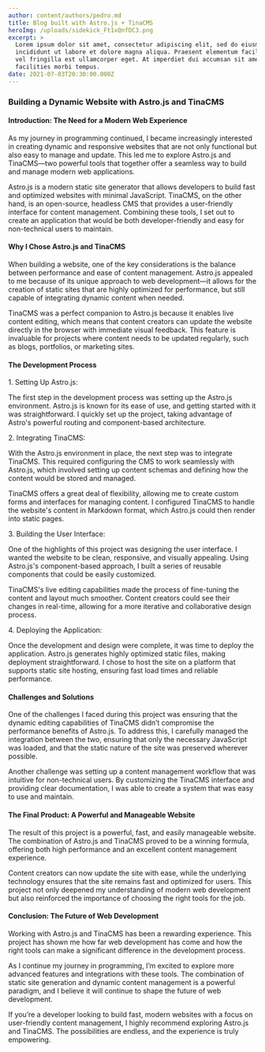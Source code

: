 ```yaml
---
author: content/authors/pedro.md
title: Blog built with Astro.js + TinaCMS
heroImg: /uploads/sidekick_Ft1xQnfDC3.png
excerpt: >
  Lorem ipsum dolor sit amet, consectetur adipiscing elit, sed do eiusmod tempor
  incididunt ut labore et dolore magna aliqua. Praesent elementum facilisis leo
  vel fringilla est ullamcorper eget. At imperdiet dui accumsan sit amet nulla
  facilities morbi tempus.
date: 2021-07-03T20:30:00.000Z
---
```


### Building a Dynamic Website with Astro.js and TinaCMS

#### Introduction: The Need for a Modern Web Experience

As my journey in programming continued, I became increasingly interested in creating dynamic and responsive websites that are not only functional but also easy to manage and update. This led me to explore Astro.js and TinaCMS—two powerful tools that together offer a seamless way to build and manage modern web applications.

Astro.js is a modern static site generator that allows developers to build fast and optimized websites with minimal JavaScript. TinaCMS, on the other hand, is an open-source, headless CMS that provides a user-friendly interface for content management. Combining these tools, I set out to create an application that would be both developer-friendly and easy for non-technical users to maintain.

#### Why I Chose Astro.js and TinaCMS

When building a website, one of the key considerations is the balance between performance and ease of content management. Astro.js appealed to me because of its unique approach to web development—it allows for the creation of static sites that are highly optimized for performance, but still capable of integrating dynamic content when needed.

TinaCMS was a perfect companion to Astro.js because it enables live content editing, which means that content creators can update the website directly in the browser with immediate visual feedback. This feature is invaluable for projects where content needs to be updated regularly, such as blogs, portfolios, or marketing sites.

#### The Development Process

1\. Setting Up Astro.js:

The first step in the development process was setting up the Astro.js environment. Astro.js is known for its ease of use, and getting started with it was straightforward. I quickly set up the project, taking advantage of Astro's powerful routing and component-based architecture.

2\. Integrating TinaCMS:

With the Astro.js environment in place, the next step was to integrate TinaCMS. This required configuring the CMS to work seamlessly with Astro.js, which involved setting up content schemas and defining how the content would be stored and managed.

TinaCMS offers a great deal of flexibility, allowing me to create custom forms and interfaces for managing content. I configured TinaCMS to handle the website's content in Markdown format, which Astro.js could then render into static pages.

3\. Building the User Interface:

One of the highlights of this project was designing the user interface. I wanted the website to be clean, responsive, and visually appealing. Using Astro.js's component-based approach, I built a series of reusable components that could be easily customized.

TinaCMS's live editing capabilities made the process of fine-tuning the content and layout much smoother. Content creators could see their changes in real-time, allowing for a more iterative and collaborative design process.

4\. Deploying the Application:

Once the development and design were complete, it was time to deploy the application. Astro.js generates highly optimized static files, making deployment straightforward. I chose to host the site on a platform that supports static site hosting, ensuring fast load times and reliable performance.

#### Challenges and Solutions

One of the challenges I faced during this project was ensuring that the dynamic editing capabilities of TinaCMS didn’t compromise the performance benefits of Astro.js. To address this, I carefully managed the integration between the two, ensuring that only the necessary JavaScript was loaded, and that the static nature of the site was preserved wherever possible.

Another challenge was setting up a content management workflow that was intuitive for non-technical users. By customizing the TinaCMS interface and providing clear documentation, I was able to create a system that was easy to use and maintain.

#### The Final Product: A Powerful and Manageable Website

The result of this project is a powerful, fast, and easily manageable website. The combination of Astro.js and TinaCMS proved to be a winning formula, offering both high performance and an excellent content management experience.

Content creators can now update the site with ease, while the underlying technology ensures that the site remains fast and optimized for users. This project not only deepened my understanding of modern web development but also reinforced the importance of choosing the right tools for the job.

#### Conclusion: The Future of Web Development

Working with Astro.js and TinaCMS has been a rewarding experience. This project has shown me how far web development has come and how the right tools can make a significant difference in the development process.

As I continue my journey in programming, I’m excited to explore more advanced features and integrations with these tools. The combination of static site generation and dynamic content management is a powerful paradigm, and I believe it will continue to shape the future of web development.

If you’re a developer looking to build fast, modern websites with a focus on user-friendly content management, I highly recommend exploring Astro.js and TinaCMS. The possibilities are endless, and the experience is truly empowering.

